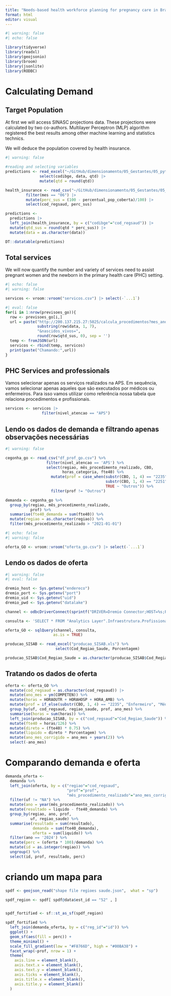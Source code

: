 ```yaml
---
title: "Needs-based health workforce planning for pregnancy care in Brazil"
format: html
editor: visual
---
```


```r
#| warning: false
#| echo: false

library(tidyverse)
library(readxl)
library(geojsonio)
library(broom)
library(jsonlite)
library(RODBC)

```

# Calculating Demand

## Target Population

At first we will access SINASC projections data. These projections were calculated by two co-authors. Multilayer Perceptron (MLP) algorithm registered the best results among other machine learning and statistics technics.  

We will deduce the population covered by health insurance.   

```r
#| warning: false 

#reading and selecting variables
predictions <- read_excel("~/GitHub/dimensionamento/05_Gestantes/05_python/previsoes_go.xlsx") |>   
               select(codibge, data, qtd) |> 
               mutate(qtd = round(qtd))

health_insurance <- read_csv("~/GitHub/dimensionamento/05_Gestantes/05_python/beneficiarios_plano_saude.csv") |>  
         filter(mes == "06") |>  
         mutate(perc_sus = (100 - percentual_pop_coberta)/100) |>  
         select(cod_regsaud, perc_sus) 

predictions <- 
  predictions |>  
  left_join(health_insurance, by = c("codibge"="cod_regsaud")) |>  
  mutate(qtd_sus = round(qtd * perc_sus)) |> 
  mutate(data = as.character(data))

DT::datatable(predictions)

```

## Total services 

We will now quantify the number and variety of services need to assist pregnant women and the newborn in the primary health care (PHC) setting. 

```r
#| echo: false
#| warning: false

servicos <- vroom::vroom("servicos.csv") |> select(-`...1`)

```

```r
#| eval: false
for(i in 1:nrow(previsoes_go)){
  row <- previsoes_go[i,]
  url = paste("http://200.137.215.27:5025/calcula_procedimentos?mes_ano=", 
              substring(row$data, 1, 7), 
              "&nascidos_vivos=", 
              round(row$qtd_sus, 0), sep = '')
  temp <- fromJSON(url)
  servicos <- rbind(temp, servicos) 
  print(paste("Chamando:",url))
}

```

## PHC Services and professionals

Vamos selecionar apenas os serviços realizados na APS. Em sequência, vamos selecionar apenas aqueles que são executados por médicos ou enfermeiros. Para isso vamos utilizar como referência nossa tabela que relaciona procedimentos e profissionais. 

```r

servicos <- servicos |> 
                filter(nivel_atencao == "APS")

```



## Lendo os dados de **demanda** e filtrando apenas observações necessárias

```r
#| warning: false

cegonha_go <- read_csv("df_prof_go.csv") %>% 
                  filter(nivel_atencao == 'APS') %>% 
                  select(regiao, mês_procedimento_realizado, CBO,
                         horas_categoria, fte40) %>% 
                    mutate(prof = case_when(substr(CBO, 1, 4) == "2235" ~ "Enfermeiro",
                                            substr(CBO, 1, 4) == "2251" ~ "Médico",
                                            TRUE ~ "Outros")) %>% 
                    filter(prof != "Outros") 

demanda <- cegonha_go %>% 
  group_by(regiao, mês_procedimento_realizado,
           prof) %>% 
  summarise(fte40_demanda = sum(fte40)) %>% 
  mutate(regiao = as.character(regiao)) %>% 
  filter(mês_procedimento_realizado > "2021-01-01")

```

```r
#| echo: false
#| warning: false

oferta_GO <- vroom::vroom("oferta_go.csv") |> select(-`...1`)

```



## Lendo os dados de **oferta** 

```r
#| warning: false
#| eval: false

dremio_host <- Sys.getenv("endereco")
dremio_port <- Sys.getenv("port")
dremio_uid <- Sys.getenv("uid")
dremio_pwd <- Sys.getenv("datalake")

channel <- odbcDriverConnect(sprintf("DRIVER=Dremio Connector;HOST=%s;PORT=%s;UID=%s;PWD=%s;AUTHENTICATIONTYPE=Basic Authentication;CONNECTIONTYPE=Direct", dremio_host, dremio_port, dremio_uid, dremio_pwd))

consulta <- 'SELECT * FROM "Analytics Layer".Infraestrutura.Profissionais."Profissionais APS"'

oferta_GO <- sqlQuery(channel, consulta, 
                     as.is = TRUE)


```
```r

producao_SISAB <- read_excel("producao_SISAB.xls") %>% 
                      select(Cod_Regiao_Saude, Porcentagem)

producao_SISAB$Cod_Regiao_Saude = as.character(producao_SISAB$Cod_Regiao_Saude)
```

## Tratando os dados de oferta 

```r

oferta <- oferta_GO %>% 
  mutate(cod_regsaud = as.character(cod_regsaud)) |> 
  mutate(ano_mes = ym(COMPETEN)) %>% 
  mutate(horas = HORAOUTR + HORAHOSP + HORA_AMB) %>% 
  mutate(prof = if_else(substr(CBO, 1, 4) == "2235", "Enfermeiro", "Médico")) %>% 
  group_by(uf, cod_regsaud, regiao_saude, prof, ano_mes) %>% 
  summarise(horas = sum(horas)) %>% 
  left_join(producao_SISAB, by = c("cod_regsaud"="Cod_Regiao_Saude")) %>% 
  mutate(fte40 = horas/126) %>% 
  mutate(direto = (fte40) * 0.75) %>% 
  mutate(liquido = direto * Porcentagem) %>% 
  mutate(ano_mes_corrigido = ano_mes + years(2)) %>% 
  select(-ano_mes) 

```

# Comparando demanda e oferta 

```r

demanda_oferta <- 
  demanda %>%  
  left_join(oferta, by = c("regiao"="cod_regsaud",
                           "prof"="prof",
                           "mês_procedimento_realizado"="ano_mes_corrigido")) %>% 
  filter(uf != "NA") %>% 
  mutate(ano = year(mês_procedimento_realizado)) %>% 
  mutate(resultado = liquido - fte40_demanda) %>% 
  group_by(regiao, ano, prof,
           uf, regiao_saude) %>% 
  summarise(resultado = sum(resultado),
            demanda = sum(fte40_demanda),
            oferta = sum(liquido)) %>% 
  filter(ano == '2024') %>% 
  mutate(perc = (oferta * 100)/demanda) %>% 
  mutate(id = as.integer(regiao)) %>% 
  ungroup() %>% 
  select(id, prof, resultado, perc)


```

# criando um mapa para 


```r

spdf <- geojson_read("shape file regioes saude.json",  what = "sp")

```


```r

spdf_region <- spdf[ spdf@data$est_id == "52" , ]


spdf_fortified <- sf::st_as_sf(spdf_region)

spdf_fortified %>%
  left_join(demanda_oferta, by = c("reg_id"="id")) %>%
  ggplot() +
  geom_sf(aes(fill = perc)) +
  theme_minimal() +
  scale_fill_gradient(low = "#F8766D", high = "#00BA38") +
  facet_wrap(~prof, nrow = 1) +
  theme(
    axis.line = element_blank(),
    axis.text.x = element_blank(),
    axis.text.y = element_blank(),
    axis.ticks = element_blank(),
    axis.title.x = element_blank(),
    axis.title.y = element_blank()
  )

```

